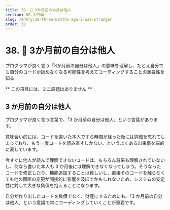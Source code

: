 ```yaml
---
title: 38. 🤔 3か月前の自分は他人
section: 02.入門編
slug: /entry/38-three-months-ago-i-was-stranger
order: 38
---
```


# 38. 🤔 3か月前の自分は他人

<p class="goal">
  プログラマが良く言う「3か月前の自分は他人」の意味を理解し、たとえ自分でも自分のコードが読めなくなる可能性を考えてコーディングすることの重要性を知る
</p>

** この項目には、ミニ課題はありません **

## 3 か月前の自分は他人

プログラマが良く言う言葉で、「3 か月前の自分は他人」という言葉があります。

意味合い的には、コードを書いた本人ですら時間が経った後には詳細を忘れてしまっており、もう一度コードを読み直すしかない、というよくある出来事を端的に表しています。

今すぐに他人が読んで理解できないコードは、もちろん将来も理解されていないし、何なら書いた本人も 3 か月後には理解できなくなってしまう。そうなったコードを修正したり、機能追加することは難しいし、直接そのコードを触らなくても他の箇所の変更が間接的に影響を及ぼすかもしれないため、システムの安定性に対して大きな負債を抱えることになります。

自分が作り出したコードを負債でなく、財産にするためにも、「3 か月前の自分は他人」という意識で常にコーディングしていくことが重要です。
